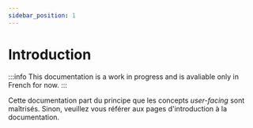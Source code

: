```yaml
---
sidebar_position: 1
---
```


# Introduction

:::info
This documentation is a work in progress and is avaliable only in French for now.
:::

Cette documentation part du principe que les concepts *user-facing* sont maîtrisés. Sinon, veuillez vous référer aux pages d'introduction à la documentation.